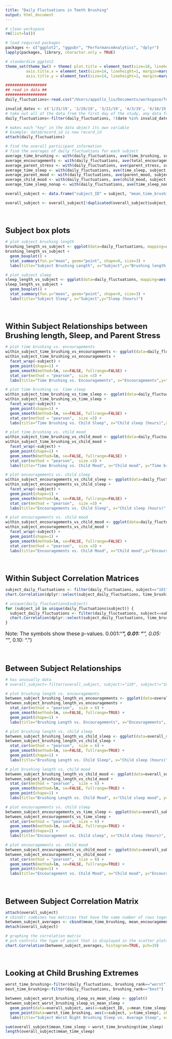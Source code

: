```yaml
---
title: "Daily Fluctuations in Teeth Brushing"
output: html_document
---
```


<style type="text/css">
h1 {
  font-size: 36px;
  margin-top: 60px;
  margin-bottom: 30px;
}

h2 {
  font-size: 28px;

}

h3 {
  font-size: 24px;
  padding-top: 30px;
  margin-bottom: 0px;
  text-align: left !important;
}

h4 {
  font-size: 18px;
}

p {
  font-size: 16px;
  text-align: left;
}

h1, h2, h3, h4, h5, h6 {
  text-align: center;
}

.p-text-align-right {
  text-align: right !important;
}

</style>

```r
# clean workspace
rm(list=ls())

# load required packages
packages <- c("ggplot2", "ggpubr", "PerformanceAnalytics", "dplyr")
lapply(packages, library, character.only = TRUE)

# standardize ggplot2
theme_set(theme_bw() + theme( plot.title = element_text(size=18, lineheight=1, margin=margin(b=15, t=30), hjust = 0.5),
         axis.title.x = element_text(size=14, lineheight=1, margin=margin(t=15)),
         axis.title.y = element_text(size=14, lineheight=1, margin=margin(r=15))))

##################
## read in data ##
##################
daily_fluctuations<-read.csv("/Users/appollo_liu/Documents/workspace/Tooth_Brushing/data/clean_updated_brushing.csv", header=TRUE)

invalid_dates <- c('1/31/19', '2/28/19', '3/21/19', '4/3/19', '6/10/19')
# take out all of the data from the first day of the study, any data from an unusual day, and any data where there was no survey submitted for that day 
daily_fluctuations<-filter(daily_fluctuations, !(date %in% invalid_dates), other_stringent=="0", !is.na(parent_stress))

# makes each "key" in the data object its own variable
# Example: data$record_id is now record_id
attach(daily_fluctuations)

# find the overall participant information
# find the averages of daily fluctuations for each subject
average_time_brushing <- with(daily_fluctuations, ave(time_brushing, subject, FUN=function(x) mean(x, na.rm=TRUE)))
average_encouragements <- with(daily_fluctuations, ave(total_encouragements, subject, FUN=function(x) mean(x, na.rm=TRUE)))
average_parent_stress <- with(daily_fluctuations, ave(parent_stress, subject, FUN=function(x) mean(x, na.rm=TRUE)))
average_time_sleep <- with(daily_fluctuations, ave(time_sleep, subject, FUN=function(x) mean(x, na.rm=TRUE)))
average_parent_mood <- with(daily_fluctuations, ave(parent_mood, subject, FUN=function(x) mean(x, na.rm=TRUE)))
average_child_mood <- with(daily_fluctuations, ave(child_mood, subject, FUN=function(x) mean(x, na.rm=TRUE)))
average_time_sleep_nonap <- with(daily_fluctuations, ave(time_sleep_nonap, subject, FUN=function(x) mean(x, na.rm=TRUE)))

overall_subject <- data.frame("subject_ID" = subject, "mean_time_brushing" = average_time_brushing, "mean_encouragements" = average_encouragements, "mean_parent_stress" = average_parent_stress, "mean_time_sleep" = average_time_sleep, "mean_parent_mood" = average_parent_mood, "mean_child_mood" = average_child_mood, "mean_time_sleep_nonap" = average_time_sleep_nonap)

overall_subject <- overall_subject[!duplicated(overall_subject$subject_ID),]
```

### Subject box plots

```r
# plot subject brushing length
brushing_length_vs_subject <- ggplot(data=daily_fluctuations, mapping=aes(x=as.factor(subject), y=time_brushing))
brushing_length_vs_subject +
  geom_boxplot() +
  stat_summary(fun.y="mean", geom="point", shape=9, size=3) +
  labs(title="Subject Brushing Length", x="Subject",y="Brushing length (seconds)")
```

```r
# plot subject sleep
sleep_length_vs_subject <- ggplot(data=daily_fluctuations, mapping=aes(x=as.factor(subject), y=time_sleep))
sleep_length_vs_subject +
  geom_boxplot() +
  stat_summary(fun.y="mean", geom="point", shape=9, size=3) +
  labs(title="Subject Sleep", x="Subject",y="Sleep (hours)")
```

### Within Subject Relationships between Brushing length, Sleep, and Parent Stress

```r
# plot time brushing vs. encouragements
within_subject_time_brushing_vs_encouragements <- ggplot(data=daily_fluctuations, aes(x=total_encouragements, y=time_brushing))
within_subject_time_brushing_vs_encouragements + 
  facet_wrap(~subject) +
  geom_point(shape=1) +
  geom_smooth(method=lm, se=FALSE, fullrange=FALSE) +
  stat_cor(method = "pearson",  size =3) +
  labs(title="Time Brushing vs. Encouragements", x="Encouragements",y="Time brushing (seconds)")

# plot time brushing vs. time sleep
within_subject_time_brushing_vs_time_sleep <- ggplot(data=daily_fluctuations, aes(x=time_sleep, y=time_brushing))
within_subject_time_brushing_vs_time_sleep + 
  facet_wrap(~subject) +
  geom_point(shape=1) +
  geom_smooth(method=lm, se=FALSE, fullrange=FALSE) +
  stat_cor(method = "pearson",  size =3) +
  labs(title="Time Brushing vs. Child Sleep", x="Child sleep (hours)",y="Time brushing (seconds)")

# plot time_brushing vs. child mood
within_subject_time_brushing_vs_child_mood <- ggplot(data=daily_fluctuations, aes(x=child_mood, y=time_brushing))
within_subject_time_brushing_vs_child_mood + 
  facet_wrap(~subject) +
  geom_point(shape=1) +
  geom_smooth(method=lm, se=FALSE, fullrange=FALSE) +
  stat_cor(method = "pearson",  size =3) +
  labs(title="Time Brushing vs. Child Mood", x="Child mood", y="Time brushing (seconds)")

# plot encouragements vs. child sleep
within_subject_encouragements_vs_child_sleep <- ggplot(data=daily_fluctuations, aes(x=time_sleep, y=total_encouragements))
within_subject_encouragements_vs_child_sleep + 
  facet_wrap(~subject) +
  geom_point(shape=1) +
  geom_smooth(method=lm, se=FALSE, fullrange=FALSE) +
  stat_cor(method = "pearson",  size =3) +
  labs(title="Encouragements vs. Child Sleep", x="Child sleep (hours)",y="Encouragements")

# plot encouragements vs. child mood
within_subject_encouragements_vs_child_mood <- ggplot(data=daily_fluctuations, aes(x=child_mood, y=total_encouragements))
within_subject_encouragements_vs_child_mood + 
  facet_wrap(~subject) +
  geom_point(shape=1) +
  geom_smooth(method=lm, se=FALSE, fullrange=FALSE) +
  stat_cor(method = "pearson",  size =3) +
  labs(title="Encouragements vs. Child Mood", x="Child mood",y="Encouragements")
```

### Within Subject Correlation Matrices
```r
subject_daily_fluctuations <- filter(daily_fluctuations, subject=="101")
chart.Correlation(dplyr::select(subject_daily_fluctuations, time_brushing, total_encouragements, parent_stress, parent_mood, child_mood, time_sleep), histogram=TRUE, pch=19)
```

```r
# unique(daily_fluctuations$subject)
for (subject_id in unique(daily_fluctuations$subject)) {
  subject_daily_fluctuations <- filter(daily_fluctuations, subject==subject_id)
  chart.Correlation(dplyr::select(subject_daily_fluctuations, time_brushing, total_encouragements, parent_stress, parent_mood, child_mood, time_sleep), histogram=TRUE, pch=19)
}
```

<p>
  Note: The symbols show these p-values. 0.001:"***", 0.01: "**", 0.05: "*", 0.10: ".")
</p>

### Between Subject Relationships

```r
# has unusually data
# overall_subject<-filter(overall_subject, subject!="120", subject!="101")

# plot brushing length vs. encouragements 
between_subject_brushing_length_vs_encouragements <- ggplot(data=overall_subject, mapping=aes(x=mean_encouragements, y=mean_time_brushing))
between_subject_brushing_length_vs_encouragements +
  stat_cor(method = "pearson",  size = 6) +
  geom_smooth(method=lm, se=FALSE, fullrange=TRUE) +
  geom_point(shape=1) +
  labs(title="Brushing Length vs. Encouragements", x="Encouragements", y="Brushing length")

# plot brushing length vs. child sleep
between_subject_brushing_length_vs_child_sleep <- ggplot(data=overall_subject, mapping=aes(x=mean_time_sleep, y=mean_time_brushing))
between_subject_brushing_length_vs_child_sleep +
  stat_cor(method = "pearson",  size = 6) +
  geom_smooth(method=lm, se=FALSE, fullrange=TRUE) +
  geom_point(shape=1) +
  labs(title="Brushing Length vs. Child Sleep", x="Child sleep (hours)", y="Brushing length (seconds)")

# plot brushing length vs. child mood
between_subject_brushing_length_vs_child_mood <- ggplot(data=overall_subject, mapping=aes(x=mean_child_mood, y=mean_time_brushing))
between_subject_brushing_length_vs_child_mood +
  stat_cor(method = "pearson",  size = 6) +
  geom_smooth(method=lm, se=FALSE, fullrange=TRUE) +
  geom_point(shape=1) +
  labs(title="Brushing Length vs. Child Mood", x="Child sleep mood", y="Brushing length (seconds)")

# plot encouragements vs. child sleep
between_subject_encouragements_vs_time_sleep <- ggplot(data=overall_subject, mapping=aes(x=mean_time_sleep, y=mean_encouragements))
between_subject_encouragements_vs_time_sleep +
  stat_cor(method = "pearson",  size = 6) +
  geom_smooth(method=lm, se=FALSE, fullrange=TRUE) +
  geom_point(shape=1) +
  labs(title="Encouragement vs. Child sleep", x="Child sleep (hours)", y="Encouragement")

# plot encouragements vs. child mood
between_subject_encouragements_vs_child_mood <- ggplot(data=overall_subject, mapping=aes(x=mean_child_mood, y=mean_encouragements))
between_subject_encouragements_vs_child_mood +
  stat_cor(method = "pearson",  size = 6) +
  geom_smooth(method=lm, se=FALSE, fullrange=TRUE) +
  geom_point(shape=1) +
  labs(title="Encouragement vs. Child Mood", x="Child mood", y="Encouragement")
```

### Between Subject Correlation Matrix

```r
attach(overall_subject)
# cbind() combines two matrices that have the same number of rows together
between_subject_averages <- cbind(mean_time_brushing, mean_encouragements, mean_parent_stress, mean_parent_mood, mean_child_mood, mean_time_sleep, mean_time_sleep_nonap)
detach(overall_subject)

# graphing the correlation matrix
# pch controls the type of point that is displayed in the scatter plots
chart.Correlation(between_subject_averages, histogram=TRUE, pch=19)
```

### Looking at Child Brushing Extremes

```r
worst_time_brushing<-filter(daily_fluctuations, brushing_rank=="worst")
best_time_brushing<-filter(daily_fluctuations, brushing_rank=="best")

between_subject_worst_brushing_sleep_vs_mean_sleep <- ggplot()
between_subject_worst_brushing_sleep_vs_mean_sleep +
  geom_point(data=overall_subject, aes(x=subject_ID, y=mean_time_sleep), shape=5, size=4) +
  geom_point(data=worst_time_brushing, aes(x=subject, y=time_sleep), shape=1, size=4) +
  labs(title="Subject Worst Night Brushing Sleep vs. Average Sleep", x="Subject", y="Child sleep (hours)", color="Sleep")
```

```r
sum(overall_subject$mean_time_sleep > worst_time_brushing$time_sleep)
length(overall_subject$mean_time_sleep)
```

<div style="height:60px;">
</div>